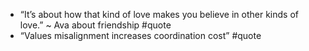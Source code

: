 - “It’s about how that kind of love makes you believe in other kinds of love.” ~ Ava about friendship #quote 
- “Values misalignment increases coordination cost” #quote
